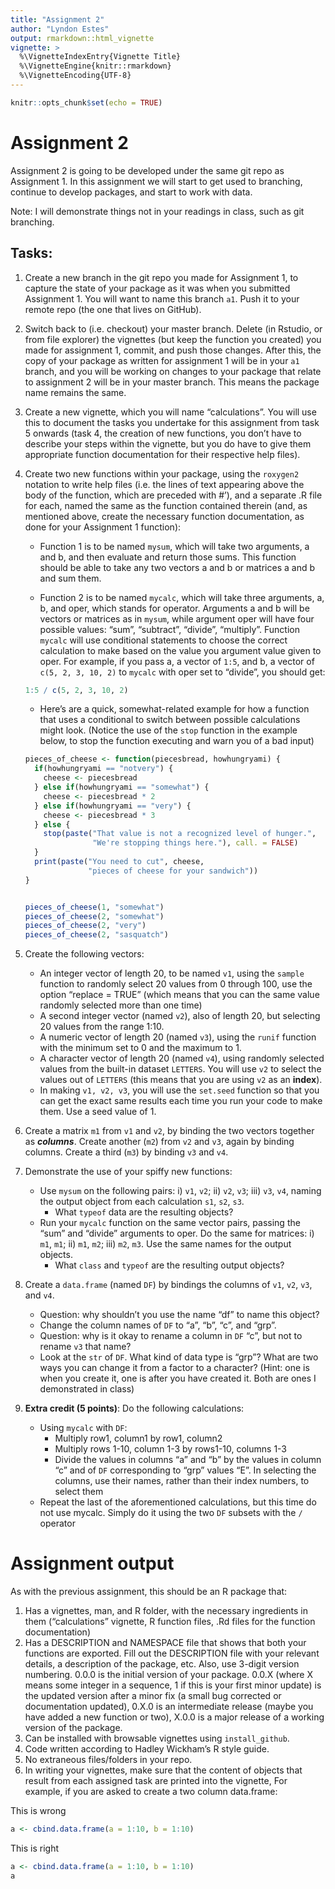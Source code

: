 ```yaml
---
title: "Assignment 2"
author: "Lyndon Estes"
output: rmarkdown::html_vignette
vignette: >
  %\VignetteIndexEntry{Vignette Title}
  %\VignetteEngine{knitr::rmarkdown}
  %\VignetteEncoding{UTF-8}
---
```


```r
knitr::opts_chunk$set(echo = TRUE)
```

# Assignment 2

Assignment 2 is going to be developed under the same git repo as Assignment 1. In this assignment we will start to get used to branching, continue to develop packages, and start to work with data. 

Note: I will demonstrate things not in your readings in class, such as git branching. 

## Tasks:

1. Create a new branch in the git repo you made for Assignment 1, to capture the state of your package as it was when you submitted Assignment 1. You will want to name this branch `a1`. Push it to your remote repo (the one that lives on GitHub).   
2. Switch back to (i.e. checkout) your master branch. Delete (in Rstudio, or from file explorer) the vignettes (but keep the function you created) you made for assignment 1, commit, and push those changes. After this, the copy of your package as written for assignment 1 will be in your `a1` branch, and you will be working on changes to your package that relate to assignment 2 will be in your master branch. This means the package name remains the same. 
4. Create a new vignette, which you will name "calculations". You will use this to document the tasks you undertake for this assignment from task 5 onwards (task 4, the creation of new functions, you don't have to describe your steps within the vignette, but you do have to give them appropriate function documentation for their respective help files). 
5. Create two new functions within your package, using the `roxygen2` notation to write help files (i.e. the lines of text appearing above the body of the function, which are preceded with #'), and a separate .R file for each, named the same as the function contained therein (and, as mentioned above, create the necessary function documentation, as done for your Assignment 1 function):

    - Function 1 is to be named `mysum`, which will take two arguments, a and b, and then evaluate and return those sums. This function should be able to take any two vectors a and b or matrices a and b and sum them. 
    
    - Function 2 is to be named `mycalc`, which will take three arguments, a, b, and oper, which stands for operator. Arguments a and b will be vectors or matrices as in `mysum`, while argument oper will have four possible values: "sum", "subtract", "divide", "multiply". Function `mycalc` will use conditional statements to choose the correct calculation to make based on the value you argument value given to oper. For example, if you pass a, a vector of `1:5`, and b, a vector of `c(5, 2, 3, 10, 2)` to `mycalc` with oper set to "divide", you should get:  
    
    
    ```r
1:5 / c(5, 2, 3, 10, 2)
    ```



    - Here's are a quick, somewhat-related example for how a function that uses a conditional to switch between possible calculations might look. (Notice the use of the `stop` function in the example below, to stop the function executing and warn you of a bad input)

    ```r
    pieces_of_cheese <- function(piecesbread, howhungryami) {
      if(howhungryami == "notvery") {
        cheese <- piecesbread
      } else if(howhungryami == "somewhat") {
        cheese <- piecesbread * 2
      } else if(howhungryami == "very") {
        cheese <- piecesbread * 3
      } else {
        stop(paste("That value is not a recognized level of hunger.", 
                   "We're stopping things here."), call. = FALSE)
      }
      print(paste("You need to cut", cheese, 
                  "pieces of cheese for your sandwich"))
    }
    
    
    pieces_of_cheese(1, "somewhat")
    pieces_of_cheese(2, "somewhat")
    pieces_of_cheese(2, "very")
    pieces_of_cheese(2, "sasquatch")
    ```
    
6. Create the following vectors: 
    - An integer vector of length 20, to be named `v1`, using the `sample` function to randomly select 20 values from 0 through 100, use the option "replace = TRUE" (which means that you can the same value randomly selected more than one time)
    - A second integer vector (named `v2`), also of length 20, but selecting 20 values from the range 1:10. 
    - A numeric vector of length 20 (named `v3`), using the `runif` function with the minimum set to 0 and the maximum to 1. 
    - A character vector of length 20 (named `v4`), using randomly selected values from the built-in dataset `LETTERS`. You will use `v2` to select the values out of `LETTERS` (this means that you are using `v2` as an __index__). 
    - In making `v1, v2, v3`, you will use the `set.seed` function so that you can get the exact same results each time you run your code to make them. Use a seed value of 1.

7. Create a matrix `m1` from `v1` and `v2`, by binding the two vectors together as ___columns___. Create another (`m2`) from `v2` and `v3`, again by binding columns. Create a third (`m3`) by binding `v3` and `v4 `. 

8. Demonstrate the use of your spiffy new functions: 
    - Use `mysum` on the following pairs: i) `v1`, `v2`; ii) `v2`, `v3`; iii) `v3`, `v4`, naming the output object from each calculation `s1`, `s2`, `s3`.
        - What `typeof` data are the resulting objects?
    - Run your `mycalc` function on the same vector pairs, passing the "sum" and "divide" arguments to oper. Do the same for matrices: i) `m1`, `m1`; ii) `m1`, `m2`; iii) `m2`, `m3`. Use the same names for the output objects. 
        - What `class` and `typeof` are the resulting output objects? 

9. Create a `data.frame` (named `DF`) by bindings the columns of `v1`, `v2`, `v3`, and `v4`. 
    - Question: why shouldn't you use the name "df" to name this object?  
    - Change the column names of `DF` to "a", "b", "c", and "grp". 
    - Question: why is it okay to rename a column in `DF` "c", but not to rename `v3` that name? 
    - Look at the `str` of `DF`. What kind of data type is "grp"? What are two ways you can change it from a factor to a character? (Hint: one is when you create it, one is after you have created it. Both are ones I demonstrated in class) 
     
10. __Extra credit (5 points)__: Do the following calculations:
    - Using `mycalc` with `DF`:
        - Multiply row1, column1 by row1, column2
        - Multiply rows 1-10, column 1-3 by rows1-10, columns 1-3
        - Divide the values in columns "a" and "b" by the values in column "c" and of `DF` corresponding to "grp" values "E". In selecting the columns, use their names, rather than their index numbers, to select them
    - Repeat the last of the aforementioned calculations, but this time do not use mycalc. Simply do it using the two `DF` subsets with the `/` operator
    
# Assignment output

As with the previous assignment, this should be an R package that: 

1. Has a vignettes, man, and R folder, with the necessary ingredients in them ("calculations" vignette, R function files, .Rd files for the function documentation) 
2. Has a DESCRIPTION and NAMESPACE file that shows that both your functions are exported. Fill out the DESCRIPTION file with your relevant details, a description of the package, etc. Also, use 3-digit version numbering. 0.0.0 is the initial version of your package. 0.0.X (where X means some integer in a sequence, 1 if this is your first minor update) is the updated version after a minor fix (a small bug corrected or documentation updated), 0.X.0 is an intermediate release (maybe you have added a new function or two), X.0.0 is a major release of a working version of the package. 
3. Can be installed with browsable vignettes using `install_github`.  
4. Code written according to Hadley Wickham's R style guide. 
5. No extraneous files/folders in your repo. 
6. In writing your vignettes, make sure that the content of objects that result from each assigned task are printed into the vignette, For example, if you are asked to create a two column data.frame:

This is wrong
```r
a <- cbind.data.frame(a = 1:10, b = 1:10)
```

This is right
```r
a <- cbind.data.frame(a = 1:10, b = 1:10)
a
```



